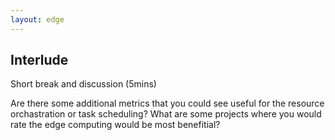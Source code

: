 ```yaml
---
layout: edge
---
```


## Interlude

Short break and discussion (5mins)

<Question>
Are there some additional metrics that you could see useful for the resource orchastration or task
scheduling?
</Question>

<Question>
What are some projects where you would rate the edge computing would be most benefitial?
</Question>


<Navbar sections={false} />
